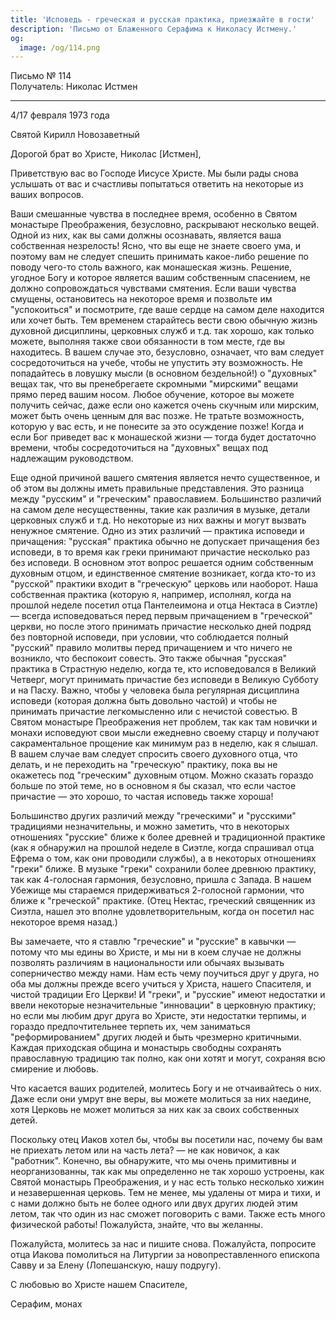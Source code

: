 ```yaml
---
title: 'Исповедь - греческая и русская практика, приезжайте в гости'
description: 'Письмо от Блаженного Серафима к Николасу Истмену.'
og:
  image: /og/114.png
---
```


<div style={{textAlign:'right', fontFamily:'monospace'}}>Письмо № 114</div>
<div style={{textAlign:'left', fontFamily:'monospace'}}>Получатель: Николас Истмен</div>

---

4/17 февраля 1973 года

Святой Кирилл Новозаветный

Дорогой брат во Христе, Николас [Истмен],

Приветствую вас во Господе Иисусе Христе. Мы были рады снова услышать от вас и счастливы попытаться ответить на некоторые из ваших вопросов.

Ваши смешанные чувства в последнее время, особенно в Святом монастыре Преображения, безусловно, раскрывают несколько вещей. Одной из них, как вы сами должны осознавать, является ваша собственная незрелость! Ясно, что вы еще не знаете своего ума, и поэтому вам не следует спешить принимать какое-либо решение по поводу чего-то столь важного, как монашеская жизнь. Решение, угодное Богу и которое является вашим собственным спасением, не должно сопровождаться чувствами смятения. Если ваши чувства смущены, остановитесь на некоторое время и позвольте им "успокоиться" и посмотрите, где ваше сердце на самом деле находится или хочет быть. Тем временем старайтесь вести свою обычную жизнь духовной дисциплины, церковных служб и т.д. так хорошо, как только можете, выполняя также свои обязанности в том месте, где вы находитесь. В вашем случае это, безусловно, означает, что вам следует сосредоточиться на учебе, чтобы не упустить эту возможность. Не попадайтесь в ловушку мысли (в основном бездельной!) о "духовных" вещах так, что вы пренебрегаете скромными "мирскими" вещами прямо перед вашим носом. Любое обучение, которое вы можете получить сейчас, даже если оно кажется очень скучным или мирским, может быть очень ценным для вас позже. Не тратьте возможность, которую у вас есть, и не понесите за это осуждение позже! Когда и если Бог приведет вас к монашеской жизни — тогда будет достаточно времени, чтобы сосредоточиться на "духовных" вещах под надлежащим руководством.

Еще одной причиной вашего смятения является нечто существенное, и об этом вы должны иметь правильные представления. Это разница между "русским" и "греческим" православием. Большинство различий на самом деле несущественны, такие как различия в музыке, детали церковных служб и т.д. Но некоторые из них важны и могут вызвать ненужное смятение. Одно из этих различий — практика исповеди и причащения: "русская" практика обычно не допускает причащения без исповеди, в то время как греки принимают причастие несколько раз без исповеди. В основном этот вопрос решается одним собственным духовным отцом, и единственное смятение возникает, когда кто-то из "русской" практики входит в "греческую" церковь или наоборот. Наша собственная практика (которую я, например, исполнял, когда на прошлой неделе посетил отца Пантелеимона и отца Нектаса в Сиэтле) — всегда исповедоваться перед первым причащением в "греческой" церкви, но после этого принимать причастие несколько дней подряд без повторной исповеди, при условии, что соблюдается полный "русский" правило молитвы перед причащением и что ничего не возникло, что беспокоит совесть. Это также обычная "русская" практика в Страстную неделю, когда те, кто исповедовался в Великий Четверг, могут принимать причастие без исповеди в Великую Субботу и на Пасху. Важно, чтобы у человека была регулярная дисциплина исповеди (которая должна быть довольно частой) и чтобы не принимать причастие легкомысленно или с нечистой совестью. В Святом монастыре Преображения нет проблем, так как там новички и монахи исповедуют свои мысли ежедневно своему старцу и получают сакраментальное прощение как минимум раз в неделю, как я слышал. В вашем случае вам следует спросить своего духовного отца, что делать, и не переходить на "греческую" практику, пока вы не окажетесь под "греческим" духовным отцом. Можно сказать гораздо больше по этой теме, но в основном я бы сказал, что если частое причастие — это хорошо, то частая исповедь также хороша!

Большинство других различий между "греческими" и "русскими" традициями незначительны, и можно заметить, что в некоторых отношениях "русские" ближе к более древней и традиционной практике (как я обнаружил на прошлой неделе в Сиэтле, когда спрашивал отца Ефрема о том, как они проводили службы), а в некоторых отношениях "греки" ближе. В музыке "греки" сохранили более древнюю практику, так как 4-голосная гармония, безусловно, пришла с Запада. В нашем Убежище мы стараемся придерживаться 2-голосной гармонии, что ближе к "греческой" практике. (Отец Нектас, греческий священник из Сиэтла, нашел это вполне удовлетворительным, когда он посетил нас некоторое время назад.)

Вы замечаете, что я ставлю "греческие" и "русские" в кавычки — потому что мы едины во Христе, и мы ни в коем случае не должны позволять различиям в национальности или обычаях вызывать соперничество между нами. Нам есть чему поучиться друг у друга, но оба мы должны прежде всего учиться у Христа, нашего Спасителя, и чистой традиции Его Церкви! И "греки", и "русские" имеют недостатки и ввели некоторые незначительные "инновации" в церковную практику; но если мы любим друг друга во Христе, эти недостатки терпимы, и гораздо предпочтительнее терпеть их, чем заниматься "реформированием" других людей и быть чрезмерно критичными. Каждая приходская община и монастырь свободны сохранять православную традицию так полно, как они хотят и могут, сохраняя всю смирение и любовь.

Что касается ваших родителей, молитесь Богу и не отчаивайтесь о них. Даже если они умрут вне веры, вы можете молиться за них наедине, хотя Церковь не может молиться за них как за своих собственных детей.

Поскольку отец Иаков хотел бы, чтобы вы посетили нас, почему бы вам не приехать летом или на часть лета? — не как новичок, а как "работник". Конечно, вы обнаружите, что мы очень примитивны и неорганизованны, так как мы определенно не так хорошо устроены, как Святой монастырь Преображения, и у нас есть только несколько хижин и незавершенная церковь. Тем не менее, мы удалены от мира и тихи, и с нами должно быть не более одного или двух других людей этим летом, так что один из нас сможет поговорить с вами. Также есть много физической работы! Пожалуйста, знайте, что вы желанны.

Пожалуйста, молитесь за нас и пишите снова. Пожалуйста, попросите отца Иакова помолиться на Литургии за новопреставленного епископа Савву и за Елену (Лопешанскую, нашу подругу).

С любовью во Христе нашем Спасителе,

Серафим, монах